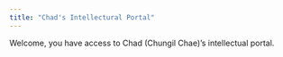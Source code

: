 ```yaml
---
title: "Chad's Intellectural Portal"
---
```


Welcome, you have access to Chad (Chungil Chae)'s intellectual portal.
